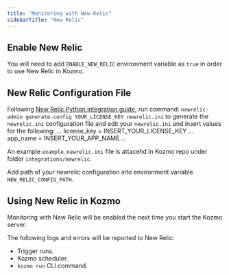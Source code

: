 ```yaml
---
title: "Monitoring with New Relic"
sidebarTitle: "New Relic"
---
```


## Enable New Relic

You will need to add `ENABLE_NEW_RELIC` environment variable as `true` in order to use
New Relic in Kozmo.

## New Relic Configuration File

Following [New Relic Python integration guide](https://docs.newrelic.com/install/python/?python-non-web=non-web-yes),
 run command: `newrelic-admin generate-config YOUR_LICENSE_KEY newrelic.ini`
 to generate the `newrelic.ini` configuration file and edit your `newrelic.ini` and insert values for the following: 
 ...
license_key = INSERT_YOUR_LICENSE_KEY
...
app_name = INSERT_YOUR_APP_NAME
...

An example `example_newrelic.ini` file is attacehd in Kozmo repo under folder `integrations/newrelic`.

Add path of your newrelic configuration into environment variable `NEW_RELIC_CONFIG_PATH`. 

## Using New Relic in Kozmo

Monitoring with New Relic will be enabled the next time you start the Kozmo server.

The following logs and errors will be reported to New Relic:

* Trigger runs.
* Kozmo scheduler.
* `kozmo run` CLI command.
